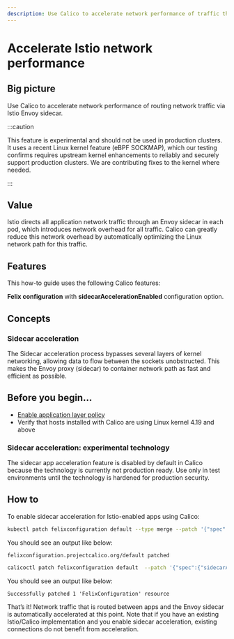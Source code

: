 ```yaml
---
description: Use Calico to accelerate network performance of traffic through the Istio Envoy sidecar using eBPF.
---
```



# Accelerate Istio network performance


## Big picture

Use Calico to accelerate network performance of routing network traffic via Istio Envoy sidecar.

:::caution

This feature is experimental and should not be used in production clusters. It uses a recent Linux kernel feature (eBPF SOCKMAP), which our testing confirms requires upstream kernel enhancements to reliably and securely support production clusters. We are contributing fixes to the kernel where needed.

:::

## Value

Istio directs all application network traffic through an Envoy sidecar in each pod, which introduces network overhead for all traffic. Calico can greatly reduce this network overhead by automatically optimizing the Linux network path for this traffic.

## Features

This how-to guide uses the following Calico features:

**Felix configuration** with **sidecarAccelerationEnabled** configuration option.

## Concepts

### Sidecar acceleration

The Sidecar acceleration process bypasses several layers of kernel networking, allowing data to flow between the sockets unobstructed. This makes the Envoy proxy (sidecar) to container network path as fast and efficient as possible.

## Before you begin...

- [Enable application layer policy](../../network-policy/istio/app-layer-policy.mdx)
- Verify that hosts installed with Calico are using Linux kernel 4.19 and above

### Sidecar acceleration: experimental technology

The sidecar app acceleration feature is disabled by default in Calico because the technology is currently not production ready. Use only in test environments until the technology is hardened for production security.

## How to

To enable sidecar acceleration for Istio-enabled apps using Calico:

<Tabs>
<TabItem label="kubectl" value="kubectl-0">

```bash
kubectl patch felixconfiguration default --type merge --patch '{"spec":{"sidecarAccelerationEnabled": true}}'
```

You should see an output like below:

```
felixconfiguration.projectcalico.org/default patched
```

</TabItem>
<TabItem label="calicoctl" value="calicoctl-1">

```bash
calicoctl patch felixconfiguration default  --patch '{"spec":{"sidecarAccelerationEnabled": true}}'
```

You should see an output like below:

```
Successfully patched 1 'FelixConfiguration' resource
```

</TabItem>
</Tabs>

That’s it! Network traffic that is routed between apps and the Envoy sidecar is automatically accelerated at this point. Note that if you have an existing Istio/Calico implementation and you enable sidecar acceleration, existing connections do not benefit from acceleration.
